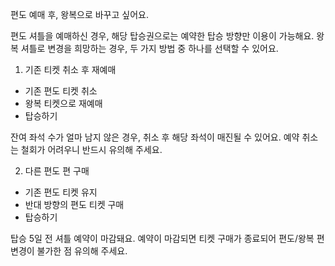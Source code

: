 편도 예매 후, 왕복으로 바꾸고 싶어요.

편도 셔틀을 예매하신 경우, 해당 탑승권으로는 예약한 탑승 방향만 이용이 가능해요.
왕복 셔틀로 변경을 희망하는 경우, 두 가지 방법 중 하나를 선택할 수 있어요.

1. 기존 티켓 취소 후 재예매

- 기존 편도 티켓 취소
- 왕복 티켓으로 재예매
- 탑승하기

잔여 좌석 수가 얼마 남지 않은 경우, 취소 후 해당 좌석이 매진될 수 있어요. 예약 취소는 철회가 어려우니 반드시 유의해 주세요.

2. 다른 편도 편 구매

- 기존 편도 티켓 유지
- 반대 방향의 편도 티켓 구매
- 탑승하기

탑승 5일 전 셔틀 예약이 마감돼요. 예약이 마감되면 티켓 구매가 종료되어 편도/왕복 편 변경이 불가한 점 유의해 주세요.
